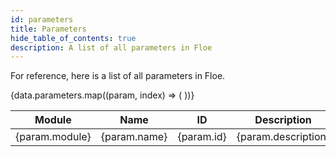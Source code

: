 ```yaml
---
id: parameters
title: Parameters
hide_table_of_contents: true
description: A list of all parameters in Floe
---
```


<!--
SPDX-FileCopyrightText: 2025 Sam Windell
SPDX-License-Identifier: MIT
-->


For reference, here is a list of all parameters in Floe.

<table>
  <thead>
    <tr>
      <th>Module</th>
      <th>Name</th>
      <th>ID</th>
      <th>Description</th>
    </tr>
  </thead>
  <tbody>
    {data.parameters.map((param, index) => (
      <tr key={index}>
        <td>{param.module}</td>
        <td>{param.name}</td>
        <td>{param.id}</td>
        <td>{param.description}</td>
      </tr>
    ))}
  </tbody>
</table>
